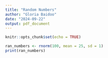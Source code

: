 ```yaml
---
title: "Random Numbers"
author: "Gloria Baidoo"
date: "2024-09-22"
output: pdf_document
---
```


```r
knitr::opts_chunk$set(echo = TRUE)
```

```r
ran_numbers <- rnorm(100, mean = 25, sd = 1)
print(ran_numbers)
```



